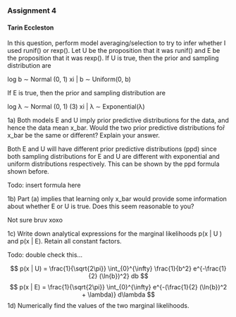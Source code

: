 ### Assignment 4
#### Tarin Eccleston

In this question, perform model averaging/selection to try to infer whether I used runif() or rexp().
Let U be the proposition that it was runif() and E be the proposition that it was rexp(). If U is
true, then the prior and sampling distribution are

log b ∼ Normal (0, 1)
xi | b ∼ Uniform(0, b)

If E is true, then the prior and sampling distribution are

log λ ∼ Normal (0, 1) (3)
xi | λ ∼ Exponential(λ)


1a) Both models E and U imply prior predictive distributions for the data, and hence
the data mean x_bar. Would the two prior predictive distributions for̄ x_bar be the same or different?
Explain your answer.

Both E and U will have different prior predictive distributions (ppd) since both sampling distributions for E and U are different with exponential and uniform distributions respectively. This can be shown by the ppd formula shown before.

Todo: insert formula here

1b) Part (a) implies that learning only x_bar would provide some information about whether
E or U is true. Does this seem reasonable to you?

Not sure bruv xoxo

1c) Write down analytical expressions for the marginal likelihoods p(x | U ) and p(x | E).
Retain all constant factors.

Todo: double check this...

$$
p(x | U) =  \frac{1}{\sqrt{2\pi}} \int_{0}^{\infty} \frac{1}{b^2} e^{-\frac{1}{2} (\ln{b})^2} db
$$
$$
p(x | E) =  \frac{1}{\sqrt{2\pi}} \int_{0}^{\infty} e^{-(\frac{1}{2} (\ln{b})^2 + \lambda)} d\lambda
$$
1d) Numerically find the values of the two marginal likelihoods.

